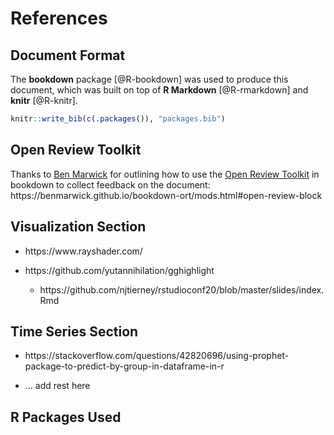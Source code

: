 # References

## Document Format

The **bookdown** package [@R-bookdown] was used to produce this document, which was built on top of **R Markdown** [@R-rmarkdown] and **knitr** [@R-knitr].

<!-- [TODO - ADJUST TO HAVE ONE FOR EACH ONE] -->

```r
knitr::write_bib(c(.packages()), "packages.bib")
```

## Open Review Toolkit {#open-review-toolkit-ref}

Thanks to [Ben Marwick](https://github.com/benmarwick) for outlining how to use the [Open Review Toolkit](https://www.openreviewtoolkit.org/) in bookdown to collect feedback on the document: https://benmarwick.github.io/bookdown-ort/mods.html#open-review-block

## Visualization Section

- https://www.rayshader.com/

- https://github.com/yutannihilation/gghighlight

    - https://github.com/njtierney/rstudioconf20/blob/master/slides/index.Rmd

## Time Series Section

- https://stackoverflow.com/questions/42820696/using-prophet-package-to-predict-by-group-in-dataframe-in-r 

- ... add rest here


## R Packages Used
